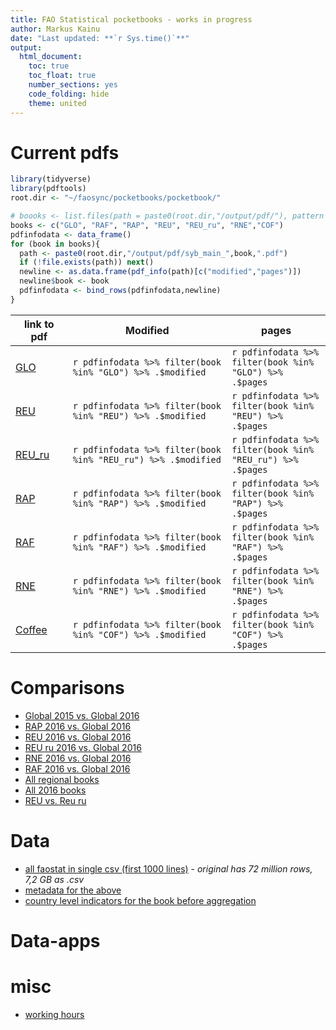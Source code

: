 ```yaml
---
title: FAO Statistical pocketbooks - works in progress
author: Markus Kainu
date: "Last updated: **`r Sys.time()`**"
output: 
  html_document: 
    toc: true
    toc_float: true
    number_sections: yes
    code_folding: hide
    theme: united
---
```



# Current pdfs


```r
library(tidyverse)
library(pdftools)
root.dir <- "~/faosync/pocketbooks/pocketbook/"

# boooks <- list.files(path = paste0(root.dir,"/output/pdf/"), pattern = ".pdf", full.names = TRUE)
books <- c("GLO", "RAF", "RAP", "REU", "REU_ru", "RNE","COF")
pdfinfodata <- data_frame()
for (book in books){
  path <- paste0(root.dir,"/output/pdf/syb_main_",book,".pdf")
  if (!file.exists(path)) next()
  newline <- as.data.frame(pdf_info(path)[c("modified","pages")])
  newline$book <- book
  pdfinfodata <- bind_rows(pdfinfodata,newline)
}
```

| link to pdf | Modified | pages |
| --- | -------- | ----- |
| [GLO](pdf/syb_main_GLO.pdf) | ``r pdfinfodata %>% filter(book %in% "GLO") %>% .$modified`` | ``r pdfinfodata %>% filter(book %in% "GLO") %>% .$pages``|
| [REU](pdf/syb_main_REU.pdf) | ``r pdfinfodata %>% filter(book %in% "REU") %>% .$modified`` | ``r pdfinfodata %>% filter(book %in% "REU") %>% .$pages``|
| [REU_ru](pdf/syb_main_REU_ru.pdf) | ``r pdfinfodata %>% filter(book %in% "REU_ru") %>% .$modified`` | ``r pdfinfodata %>% filter(book %in% "REU_ru") %>% .$pages``|
| [RAP](pdf/syb_main_RAP.pdf) | ``r pdfinfodata %>% filter(book %in% "RAP") %>% .$modified`` | ``r pdfinfodata %>% filter(book %in% "RAP") %>% .$pages``|
| [RAF](pdf/syb_main_RAF.pdf) | ``r pdfinfodata %>% filter(book %in% "RAF") %>% .$modified`` | ``r pdfinfodata %>% filter(book %in% "RAF") %>% .$pages``|
| [RNE](pdf/syb_main_RNE.pdf) | ``r pdfinfodata %>% filter(book %in% "RNE") %>% .$modified`` | ``r pdfinfodata %>% filter(book %in% "RNE") %>% .$pages``|
| [Coffee](pdf/syb_main_COF.pdf) | ``r pdfinfodata %>% filter(book %in% "COF") %>% .$modified`` | ``r pdfinfodata %>% filter(book %in% "COF") %>% .$pages``|

# Comparisons

- [Global 2015 vs. Global 2016](pdf/GLO15_GLO.html)
- [RAP 2016 vs. Global 2016](pdf/RAP.html)
- [REU 2016 vs. Global 2016](pdf/REU.html)
- [REU ru 2016 vs. Global 2016](pdf/REU_ru.html)
- [RNE 2016 vs. Global 2016](pdf/RNE.html)
- [RAF 2016 vs. Global 2016](pdf/RAF.html)
- [All regional books](pdf/regional_books16.html)
- [All 2016 books](pdf/all_books16.html)
- [REU vs. Reu ru](pdf/REU_ru_REU.html)

# Data

- [all faostat in single csv (first 1000 lines)](data/faostat.csv) - *original has 72 million rows, 7,2 GB as .csv*
- [metadata for the above](data/meta_faostat.csv)
- [country level indicators for the book before aggregation](data/data_for_book.csv)

# Data-apps




# misc

- [working hours](http://koti.kapsi.fi/~muuankarski/fao/timesheet/fao_working_hours.html)